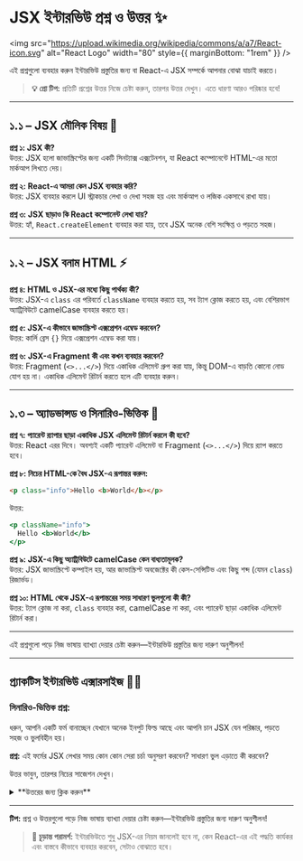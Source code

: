 
# JSX ইন্টারভিউ প্রশ্ন ও উত্তর ✨

<img
  src="https://upload.wikimedia.org/wikipedia/commons/a/a7/React-icon.svg"
  alt="React Logo"
  width="80"
  style={{ marginBottom: "1rem" }}
/>

এই প্রশ্নগুলো ব্যবহার করুন ইন্টারভিউ প্রস্তুতির জন্য বা React-এ JSX সম্পর্কে আপনার বোঝা যাচাই করতে।

> **💡 প্রো টিপ:** প্রতিটি প্রশ্নের উত্তর নিজে চেষ্টা করুন, তারপর উত্তর দেখুন। এতে ধারণা আরও পরিষ্কার হবে!

---

## ১.১ – JSX মৌলিক বিষয় 🌱

<div style={{ background: 'rgba(0, 100, 200, 0.10)', padding: '15px', borderRadius: '5px', marginBottom: '20px', border: '1px solid rgba(0, 100, 200, 0.15)', color: 'inherit' }}>

**প্রশ্ন ১: JSX কী?**  
উত্তর: JSX হলো জাভাস্ক্রিপ্টের জন্য একটি সিনট্যাক্স এক্সটেনশন, যা React কম্পোনেন্টে HTML-এর মতো মার্কআপ লিখতে দেয়।

**প্রশ্ন ২: React-এ আমরা কেন JSX ব্যবহার করি?**  
উত্তর: JSX ব্যবহার করলে UI স্ট্রাকচার লেখা ও দেখা সহজ হয় এবং মার্কআপ ও লজিক একসাথে রাখা যায়।

**প্রশ্ন ৩: JSX ছাড়াও কি React কম্পোনেন্ট লেখা যায়?**  
উত্তর: হ্যাঁ, `React.createElement` ব্যবহার করা যায়, তবে JSX অনেক বেশি সংক্ষিপ্ত ও পড়তে সহজ।

</div>

---

## ১.২ – JSX বনাম HTML ⚡

<div style={{ background: 'rgba(230, 150, 70, 0.10)', padding: '15px', borderRadius: '5px', marginBottom: '20px', border: '1px solid rgba(230, 150, 70, 0.15)', color: 'inherit' }}>

**প্রশ্ন ৪: HTML ও JSX-এর মধ্যে কিছু পার্থক্য কী?**  
উত্তর: JSX-এ `class` এর পরিবর্তে `className` ব্যবহার করতে হয়, সব ট্যাগ ক্লোজ করতে হয়, এবং বেশিরভাগ অ্যাট্রিবিউটে camelCase ব্যবহার করতে হয়।

**প্রশ্ন ৫: JSX-এ কীভাবে জাভাস্ক্রিপ্ট এক্সপ্রেশন এম্বেড করবেন?**  
উত্তর: কার্লি ব্রেস `{}` দিয়ে এক্সপ্রেশন এম্বেড করা যায়।

**প্রশ্ন ৬: JSX-এ Fragment কী এবং কখন ব্যবহার করবেন?**  
উত্তর: Fragment (`<>...</>`) দিয়ে একাধিক এলিমেন্ট গ্রুপ করা যায়, কিন্তু DOM-এ বাড়তি কোনো নোড যোগ হয় না। একাধিক এলিমেন্ট রিটার্ন করতে হলে এটি ব্যবহার করুন।

</div>

---

## ১.৩ – অ্যাডভান্সড ও সিনারিও-ভিত্তিক 🧠

<div style={{ background: 'rgba(220, 50, 50, 0.10)', padding: '15px', borderRadius: '5px', marginBottom: '20px', border: '1px solid rgba(220, 50, 50, 0.15)', color: 'inherit' }}>

**প্রশ্ন ৭: প্যারেন্ট র‍্যাপার ছাড়া একাধিক JSX এলিমেন্ট রিটার্ন করলে কী হবে?**  
উত্তর: React এরর দিবে। অবশ্যই একটি প্যারেন্ট এলিমেন্ট বা Fragment (`<>...</>`) দিয়ে র‍্যাপ করতে হবে।

**প্রশ্ন ৮: নিচের HTML-কে বৈধ JSX-এ রূপান্তর করুন:**

```html
<p class="info">Hello <b>World</b></p>
```

উত্তর:

```jsx
<p className="info">
  Hello <b>World</b>
</p>
```

**প্রশ্ন ৯: JSX-এ কিছু অ্যাট্রিবিউটে camelCase কেন বাধ্যতামূলক?**  
উত্তর: JSX জাভাস্ক্রিপ্টে কম্পাইল হয়, আর জাভাস্ক্রিপ্ট অবজেক্টের কী কেস-সেন্সিটিভ এবং কিছু শব্দ (যেমন `class`) রিজার্ভড।

**প্রশ্ন ১০: HTML থেকে JSX-এ রূপান্তরের সময় সাধারণ ভুলগুলো কী কী?**  
উত্তর: ট্যাগ ক্লোজ না করা, `class` ব্যবহার করা, camelCase না করা, এবং প্যারেন্ট ছাড়া একাধিক এলিমেন্ট রিটার্ন করা।

</div>

---

<Callout type="info">
  এই প্রশ্নগুলো পড়ে নিজ ভাষায় ব্যাখ্যা দেয়ার চেষ্টা করুন—ইন্টারভিউ প্রস্তুতির জন্য দারুণ অনুশীলন!
</Callout>

---

## প্র্যাকটিস ইন্টারভিউ এক্সারসাইজ 🏋️‍♂️

<div style={{ background: 'rgba(20, 120, 220, 0.10)', padding: '20px', borderRadius: '5px', marginBottom: '20px', border: '1px solid rgba(20, 120, 220, 0.15)', color: 'inherit' }}>

### সিনারিও-ভিত্তিক প্রশ্ন:

ধরুন, আপনি একটি ফর্ম বানাচ্ছেন যেখানে অনেক ইনপুট ফিল্ড আছে এবং আপনি চান JSX যেন পরিষ্কার, পড়তে সহজ ও ভুলবিহীন হয়।

**প্রশ্ন:** এই ফর্মের JSX লেখার সময় কোন কোন সেরা চর্চা অনুসরণ করবেন? সাধারণ ভুল এড়াতে কী করবেন?

উত্তর ভাবুন, তারপর নিচের সাজেশন দেখুন।

<details>
<summary>**উত্তরের জন্য ক্লিক করুন**</summary>

**JSX সেরা চর্চা:**

1. স্টাইলিংয়ের জন্য `className` ব্যবহার করুন, `class` নয়।
2. সব ট্যাগ ক্লোজ করুন, বিশেষ করে `<input />`-এর মতো সেল্ফ-ক্লোজিং ট্যাগ।
3. camelCase অ্যাট্রিবিউট ব্যবহার করুন (যেমন, `htmlFor`, `onChange`)।
4. একাধিক এলিমেন্ট প্যারেন্ট এলিমেন্ট বা Fragment দিয়ে র‍্যাপ করুন।
5. JSX পড়তে সহজ ও সুন্দরভাবে ইন্ডেন্ট করুন।
6. কম্পোনেন্ট ও প্রপ্সের জন্য অর্থবহ নাম ব্যবহার করুন।

**উপকারিতা:**
- কম সিনট্যাক্স এরর
- কোড আরও পড়তে ও মেইনটেইন করতে সহজ
- HTML থেকে JSX-এ রূপান্তরে কম বাগ

</details>
</div>

---

**টিপ:** প্রশ্ন ও উত্তরগুলো পড়ে নিজ ভাষায় ব্যাখ্যা দেয়ার চেষ্টা করুন—ইন্টারভিউ প্রস্তুতির জন্য দারুণ অনুশীলন!

> **🚀 চূড়ান্ত পরামর্শ:** ইন্টারভিউতে শুধু JSX-এর নিয়ম জানলেই হবে না, কেন React-এর এই পদ্ধতি কার্যকর এবং বাস্তবে কীভাবে ব্যবহার করবেন, সেটাও বোঝাতে হবে।
